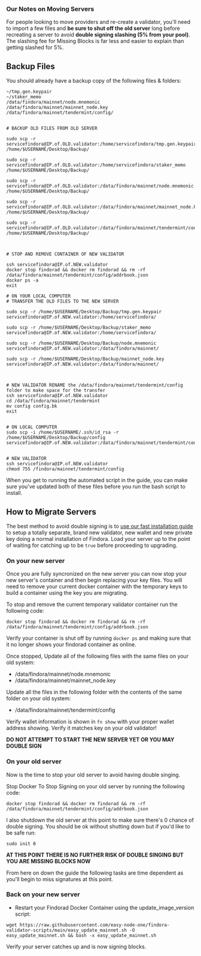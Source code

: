
### Our Notes on Moving Servers
For people looking to move providers and re-create a validator, you'll need to import a few files and **be sure to shut off the old server** long before recreating a server to avoid **double signing slashing (5% from your pool)**. The slashing fee for Missing Blocks is far less and easier to explain than getting slashed for 5%.

## Backup Files
You should already have a backup copy of the following files & folders:

```text
~/tmp.gen.keypair
~/staker_memo
/data/findora/mainnet/node.mnemonic
/data/findora/mainnet/mainnet_node.key
/data/findora/mainnet/tendermint/config/


# BACKUP OLD FILES FROM OLD SERVER

sudo scp -r servicefindora@IP.of.OLD.validator:/home/servicefindora/tmp.gen.keypair /home/$USERNAME/Desktop/Backup/

sudo scp -r servicefindora@IP.of.OLD.validator:/home/servicefindora/staker_memo /home/$USERNAME/Desktop/Backup/

sudo scp -r servicefindora@IP.of.OLD.validator:/data/findora/mainnet/node.mnemonic /home/$USERNAME/Desktop/Backup/

sudo scp -r servicefindora@IP.of.OLD.validator:/data/findora/mainnet/mainnet_node.key /home/$USERNAME/Desktop/Backup/

sudo scp -r servicefindora@IP.of.OLD.validator:/data/findora/mainnet/tendermint/config /home/$USERNAME/Desktop/Backup/



# STOP AND REMOVE CONTAINER OF NEW VALIDATOR

ssh servicefindora@IP.of.NEW.validator
docker stop findorad && docker rm findorad && rm -rf /data/findora/mainnet/tendermint/config/addrbook.json
docker ps -a
exit

# ON YOUR LOCAL COMPUTER
# TRANSFER THE OLD FILES TO THE NEW SERVER

sudo scp -r /home/$USERNAME/Desktop/Backup/tmp.gen.keypair servicefindora@IP.of.NEW.validator:/home/servicefindora/

sudo scp -r /home/$USERNAME/Desktop/Backup/staker_memo servicefindora@IP.of.NEW.validator:/home/servicefindora/

sudo scp -r /home/$USERNAME/Desktop/Backup/node.mnemonic servicefindora@IP.of.NEW.validator:/data/findora/mainnet/

sudo scp -r /home/$USERNAME/Desktop/Backup/mainnet_node.key servicefindora@IP.of.NEW.validator:/data/findora/mainnet/



# NEW VALIDATOR RENAME the /data/findora/mainnet/tendermint/config folder to make space for the transfer
ssh servicefindora@IP.of.NEW.validator
cd /data/findora/mainnet/tendermint
mv config config.bk
exit


# ON LOCAL COMPUTER
sudo scp -i /home/$USERNAME/.ssh/id_rsa -r /home/$USERNAME/Desktop/Backup/config servicefindora@IP.of.NEW.validator:/data/findora/mainnet/tendermint/config


# NEW VALIDATOR
ssh servicefindora@IP.of.NEW.validator
chmod 755 /findora/mainnet/tendermint/config

```

When you get to running the automated script in the guide, you can make sure you've updated both of these files before you run the bash script to install.

## How to Migrate Servers
The best method to avoid double signing is to [use our fast installation guide](https://guides.easynode.one/findora/fasteasynode) to setup a totally separate, brand new validator, new wallet and new private key doing a normal installation of Findora. Load your server up to the point of waiting for catching up to be `true` before proceeding to upgrading.  

### On your new server
Once you are fully syncronized on the new server you can now stop your new server's container and then begin replacing your key files. You will need to remove your current docker container with the temporary keys to build a container using the key you are migrating.

To stop and remove the current temporary validator container run the following code:
```text
docker stop findorad && docker rm findorad && rm -rf /data/findora/mainnet/tendermint/config/addrbook.json
```

Verify your container is shut off by running `docker ps` and making sure that it no longer shows your findorad container as online.  

Once stopped, Update all of the following files with the same files on your old system:
- /data/findora/mainnet/node.mnemonic
- /data/findora/mainnet/mainnet_node.key

Update all the files in the following folder with the contents of the same folder on your old system:
- /data/findora/mainnet/tendermint/config

Verify wallet information is shown in `fn show` with your proper wallet address showing. Verify it matches key on your old validator!  

**DO NOT ATTEMPT TO START THE NEW SERVER YET OR YOU MAY DOUBLE SIGN**  

### On your old server
Now is the time to stop your old server to avoid having double singing.

Stop Docker To Stop Signing on your old server by running the following code:
```text
docker stop findorad && docker rm findorad && rm -rf /data/findora/mainnet/tendermint/config/addrbook.json
```

I also shutdown the old server at this point to make sure there's 0 chance of double signing. You should be ok without shutting down but if you'd like to be safe run:
```text
sudo init 0
```

**AT THIS POINT THERE IS NO FURTHER RISK OF DOUBLE SINGING BUT YOU ARE MISSING BLOCKS NOW**  

From here on down the guide the following tasks are time dependent as you'll begin to miss signatures at this point.  

### Back on your new server

- Restart your Findorad Docker Container using the update_image_version script:
```text
wget https://raw.githubusercontent.com/easy-node-one/findora-validator-scripts/main/easy_update_mainnet.sh -O easy_update_mainnet.sh && bash -x easy_update_mainnet.sh
```  

Verify your server catches up and is now signing blocks.
